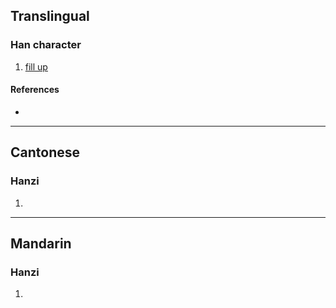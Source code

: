 {{character info/new}}
==Translingual==

===Han character===
{{Han char|rn=66|rad=攴|as=08|sn=12|four=88340|canj=OPOK|ids=⿰念攵}}

# [[fill up]]

====References====
* {{Han ref|kx=0472.100|dkj=13244|hdz=21467.100|uh=655C|ud=25948|bh=D976|bd=55670}}

----

==Cantonese==

===Hanzi===
{{yue-hanzi|jyut=[[nip6]]|y=nip6}}

# {{defn|lang=yue|sort=攴08}}

----

==Mandarin==

===Hanzi===
{{cmn-hanzi|pin=[[niè]] ([[nie4]])|wg=nieh<sup>4</sup>}}

# {{defn|lang=cmn|sort=攴08}}